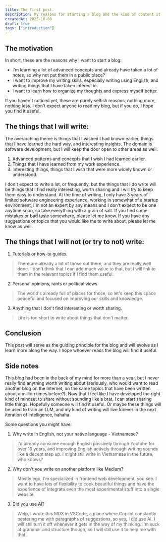 ```yaml
---
title: The first post.
description: My reasons for starting a blog and the kind of content it will have.
createdAt: 2025-10-08
draft: true
tags: ["introduction"]
---
```


## The motivation

In short, these are the reasons why I want to start a blog:

- I'm learning a lot of advanced concepts and already have taken a lot of notes, so why not put them in a public place?
- I want to improve my writing skills, especially writing using English, and writing things that I have taken interest in.
- I want to learn how to organize my thoughts and express myself better.

If you haven't noticed yet, these are purely selfish reasons, nothing more, nothing less. I don't expect anyone to read my blog, but if you do, I hope you find it useful.

## The things that I will write:

The overarching theme is things that I wished I had known earlier, things that I have learned the hard way, and interesting insights. The domain is software development, but I will keep the door open to other areas as well.

1. Advanced patterns and concepts that I wish I had learned earlier.
2. Things that I have learned from my work experience.
3. Interesting things, things that I wish that were more widely known or understood.

I don't expect to write a lot, or frequently, but the things that I do write will be things that I find really interesting, worth sharing and I will try to keep them easy to understand. At the time of writing, I only have 3 years of limited software engineering experience, working in somewhat of a startup environment, I'm not an expert by any means and I don't expect to be one anytime soon, so take everything with a grain of salt. If you find some mistakes or bad taste somewhere, please let me know.
If you have any suggestions or topics that you would like me to write about, please let me know as well.

## The things that I will not (or try to not) write:

1. Tutorials or how-to guides.
> There are already a lot of those out there, and they are really well done. I don't think that I can add much value to that, but I will link to them in the relevant topics if I find them useful.
2. Personal opinions, rants or political views.
> The world's already full of places for those, so let's keep this space peaceful and focused on improving our skills and knowledge.
3. Anything that I don't find interesting or worth sharing.
> Life is too short to write about things that don't matter.

## Conclusion

This post will serve as the guiding principle for the blog and will evolve as I learn more along the way. I hope whoever reads the blog will find it useful.

## Side notes

This blog had been in the back of my mind for more than a year, but I never really find anything worth writing about (seriously, who would want to read another blog on the Internet, on the same topics that have been written about a million times before?). Now that I feel like I have developed the right kind of mindset to share without sounding like a brat, I can start sharing little things. Hopefully someone will find it useful. Or maybe these things will be used to train an LLM, and my kind of writing will live forever in the next iteration of intelligence, hahaha.

Some questions you might have:
1. Why write in English, not your native language - Vietnamese?
> I'd already consume enough English passively through Youtube for over 10 years, and improving English actively through writing sounds like a decent step up. I might still write in Vietnamese in the future, who knows?
2. Why don't you write on another platform like Medium?
> Mostly ego, I'm specialized in frontend web development, you see. I want to have lots of flexibility to cook beautiful things and have the experience of integrate even the most experimental stuff into a single website.
3. Did you use AI?
> Welp, I wrote this MDX in VSCode, a place where Copilot constantly pestering me with paragraphs of suggestions, so yes, I did use AI. I will still turn it off whenever it gets in the way of my thinking. I'm suck at grammar and structure though, so I will still use it to help me with that.

